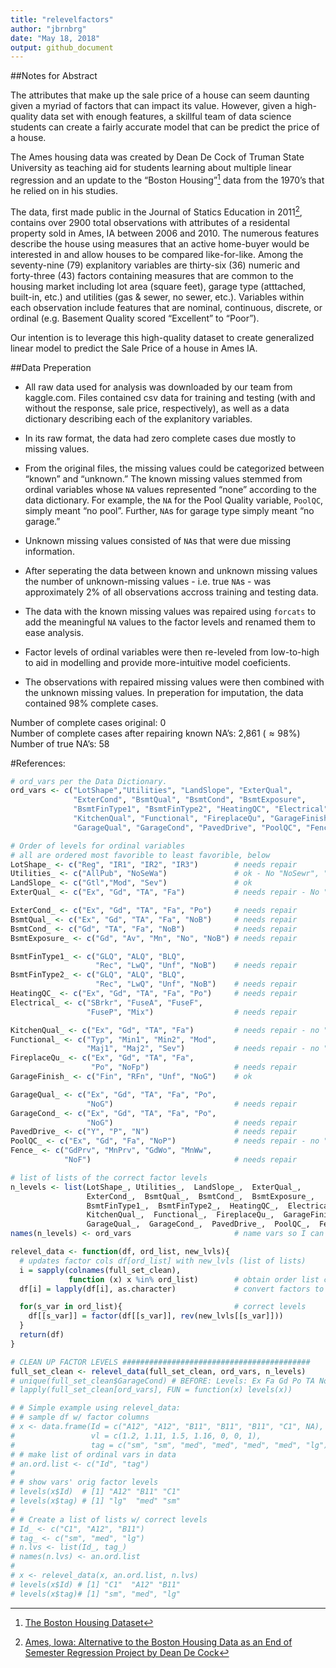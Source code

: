 ```yaml
---
title: "relevelfactors"
author: "jbrnbrg"
date: "May 18, 2018"
output: github_document
---
```


##Notes for Abstract

The attributes that make up the sale price of a house can seem daunting given a myriad of factors that can impact its value. However, given a high-quality data set with enough features, a skillful team of data science students can create a fairly accurate model that can be predict the price of a house.

The Ames housing data was created by Dean De Cock of Truman State University as teaching aid for students learning about multiple linear regression and an update to the "Boston Housing"[^3] data from the 1970's that he relied on in his studies. 

The data, first made public in the Journal of Statics Education in 2011[^1], contains over 2900 total observations with attributes of a residental property sold in Ames, IA between 2006 and 2010.  The numerous features describe the house using measures that an active home-buyer would be interested in and allow houses to be compared like-for-like. Among the seventy-nine (79) explanitory variables are thirty-six (36) numeric and forty-three (43) factors containing measures that are common to the housing market including lot area (square feet), garage type (atttached, built-in, etc.) and utilities (gas & sewer, no sewer, etc.).  Variables within each observation include features that are nominal, continuous, discrete, or ordinal (e.g. Basement Quality scored "Excellent" to "Poor"). 

Our intention is to leverage this high-quality dataset to create generalized linear model to predict the Sale Price of a house in Ames IA.

##Data Preperation

* All raw data used for analysis was downloaded by our team from kaggle.com.  Files contained csv data for training and testing (with and without the response, sale price, respectively), as well as a data dictionary describing each of the explanitory variables.

* In its raw format, the data had zero complete cases due mostly to missing values.  

* From the original files, the missing values could be categorized between "known" and "unknown."  The known missing values stemmed from ordinal variables whose `NA` values represented "none" according to the data dictionary.  For example, the `NA` for the Pool Quality variable, `PoolQC`, simply meant "no pool". Further, `NA`s for garage type simply meant "no garage."  

* Unknown missing values consisted of `NA`s that were due missing information.  
* After seperating the data between known and unknown missing values the number of unknown-missing values - i.e. true `NA`s - was approximately 2% of all observations accross training and testing data.
* The data with the known missing values was repaired using `forcats` to add the meaningful `NA` values to the factor levels and renamed them to ease analysis. 
* Factor levels of ordinal variables were then re-leveled from low-to-high to aid in modelling and provide more-intuitive model coeficients.  
* The observations with repaired missing values were then combined with the unknown missing values.  In preperation for imputation, the data contained 98% complete cases.


Number of complete cases original: 0  
Number of complete cases after repairing known NA's: 2,861 ($\approx 98\%$)  
Number of true NA's: 58

#References: 

[^1]: [Ames, Iowa: Alternative to the Boston Housing Data as an End of Semester Regression Project by Dean De Cock](https://ww2.amstat.org/publications/jse/v19n3/decock.pdf)
[^2]: [Ames Housing Data Documentation by Dean De Cock](https://ww2.amstat.org/publications/jse/v19n3/decock/DataDocumentation.txt)
[^3]: [The Boston Housing Dataset](https://www.cs.toronto.edu/~delve/data/boston/bostonDetail.html)


```r
# ord_vars per the Data Dictionary.  
ord_vars <- c("LotShape","Utilities", "LandSlope", "ExterQual", 
              "ExterCond", "BsmtQual", "BsmtCond", "BsmtExposure",
              "BsmtFinType1", "BsmtFinType2", "HeatingQC", "Electrical",
              "KitchenQual", "Functional", "FireplaceQu", "GarageFinish",
              "GarageQual", "GarageCond", "PavedDrive", "PoolQC", "Fence")

# Order of levels for ordinal variables 
# all are ordered most favorible to least favorible, below
LotShape_ <- c("Reg", "IR1", "IR2", "IR3")        # needs repair
Utilities_ <- c("AllPub", "NoSeWa")               # ok - No "NoSewr", "ELO"
LandSlope_ <- c("Gtl","Mod", "Sev")               # ok
ExterQual_ <- c("Ex", "Gd", "TA", "Fa")           # needs repair - No "Po"

ExterCond_ <- c("Ex", "Gd", "TA", "Fa", "Po")     # needs repair
BsmtQual_ <- c("Ex", "Gd", "TA", "Fa", "NoB")     # needs repair
BsmtCond_ <- c("Gd", "TA", "Fa", "NoB")           # needs repair
BsmtExposure_ <- c("Gd", "Av", "Mn", "No", "NoB") # needs repair

BsmtFinType1_ <- c("GLQ", "ALQ", "BLQ", 
                   "Rec", "LwQ", "Unf", "NoB")    # needs repair
BsmtFinType2_ <- c("GLQ", "ALQ", "BLQ", 
                   "Rec", "LwQ", "Unf", "NoB")    # needs repair
HeatingQC_ <- c("Ex", "Gd", "TA", "Fa", "Po")     # needs repair 
Electrical_ <- c("SBrkr", "FuseA", "FuseF",
                 "FuseP", "Mix")                  # needs repair

KitchenQual_ <- c("Ex", "Gd", "TA", "Fa")         # needs repair - no "Po"
Functional_ <- c("Typ", "Min1", "Min2", "Mod",
                 "Maj1", "Maj2", "Sev")           # needs repair - no "Sal"
FireplaceQu_ <- c("Ex", "Gd", "TA", "Fa", 
                  "Po", "NoFp")                   # needs repair
GarageFinish_ <- c("Fin", "RFn", "Unf", "NoG")    # ok

GarageQual_ <- c("Ex", "Gd", "TA", "Fa", "Po", 
                 "NoG")                           # needs repair
GarageCond_ <- c("Ex", "Gd", "TA", "Fa", "Po", 
                 "NoG")                           # needs repair
PavedDrive_ <- c("Y", "P", "N")                   # needs repair
PoolQC_ <- c("Ex", "Gd", "Fa", "NoP")             # needs repair - no "TA"
Fence_ <- c("GdPrv", "MnPrv", "GdWo", "MnWw",
            "NoF")                                # needs repair

# list of lists of the correct factor levels
n_levels <- list(LotShape_, Utilities_,  LandSlope_,  ExterQual_,  
                 ExterCond_,  BsmtQual_,  BsmtCond_,  BsmtExposure_, 
                 BsmtFinType1_,  BsmtFinType2_,  HeatingQC_,  Electrical_, 
                 KitchenQual_,  Functional_,  FireplaceQu_,  GarageFinish_, 
                 GarageQual_,  GarageCond_,  PavedDrive_,  PoolQC_,  Fence_)
names(n_levels) <- ord_vars                       # name vars so I can index

relevel_data <- function(df, ord_list, new_lvls){
  # updates factor cols df[ord_list] with new_lvls (list of lists)
  i = sapply(colnames(full_set_clean), 
             function (x) x %in% ord_list)        # obtain order list cols
  df[i] = lapply(df[i], as.character)             # convert factors to char

  for(s_var in ord_list){                         # correct levels 
    df[[s_var]] = factor(df[[s_var]], rev(new_lvls[[s_var]]))
  }
  return(df)
}

# CLEAN UP FACTOR LEVELS ##########################################
full_set_clean <- relevel_data(full_set_clean, ord_vars, n_levels)
# unique(full_set_clean$GarageCond) # BEFORE: Levels: Ex Fa Gd Po TA NoG
# lapply(full_set_clean[ord_vars], FUN = function(x) levels(x))

# # Simple example using relevel_data:
# # sample df w/ factor columns
# x <- data.frame(Id = c("A12", "A12", "B11", "B11", "B11", "C1", NA),
#                 vl = c(1.2, 1.11, 1.5, 1.16, 0, 0, 1),
#                 tag = c("sm", "sm", "med", "med", "med", "med", "lg"))
# # make list of ordinal vars in data
# an.ord.list <- c("Id", "tag")
# 
# # show vars' orig factor levels
# levels(x$Id)  # [1] "A12" "B11" "C1"
# levels(x$tag) # [1] "lg"  "med" "sm"
# 
# # Create a list of lists w/ correct levels
# Id_ <- c("C1", "A12", "B11")
# tag_ <- c("sm", "med", "lg")
# n.lvs <- list(Id_, tag_)
# names(n.lvs) <- an.ord.list
# 
# x <- relevel_data(x, an.ord.list, n.lvs)
# levels(x$Id) # [1] "C1"  "A12" "B11"
# levels(x$tag)# [1] "sm", "med", "lg"
```
